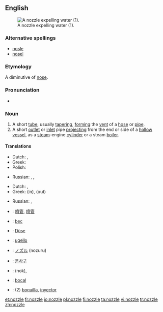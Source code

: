 ==English==
[[Image:Water nozzle.jpg|right|thumb|A nozzle expelling water (1).]]

===Alternative spellings===
* [[nosle]]
* [[nosel]]

===Etymology===
A diminutive of [[nose]].

===Pronunciation===
* {{rhymes|ɒzəl}}

===Noun===
{{en-noun}}

# A short [[tube]], usually [[taper]]ing, [[form]]ing the [[vent]] of a [[hose]] or [[pipe]].
# A short [[outlet]] or [[inlet]] pipe [[project]]ing from the end or side of a [[hollow]] [[vessel]], as a [[steam]]-engine [[cylinder]] or a steam [[boiler]].

====Translations====
{{trans-top|short tube}}
* Dutch: {{t+|nl|buis|f}}, {{t+|nl|pijp|f}}
* Greek: {{t|el|στόμιο|n|tr=stómio}}
* Polish: {{t+|pl|dysza|f}}
{{trans-mid}}
* Russian: {{t|ru|насадка|f|tr=nasádka}}, {{t|ru|наконечник|mtr=nakon'éčnik}}, {{t|ru|патрубок|m|tr=pátrubok}}
{{trans-bottom}}

{{trans-top|inlet or outlet pipe}}
* Dutch: {{t|nl|overloopventiel|n}}, {{t+|nl|pijp|f}}
* Greek: {{t|el|στόμιο|n|tr=stómio}} (in), {{t|el|σιφόνι|n|tr=sifóni}} (out)
{{trans-mid}}
* Russian: {{t|ru|сопло|n|tr=sopló}}, {{t|ru|форсунка|f|tr=forsúnka}}
{{trans-bottom}}

{{checktrans-top}}
* {{ttbc|Chinese}}: [[噴管]], [[喷管]]
* {{ttbc|French}}: [[bec]] {{m}}
* {{ttbc|German}}: [[Düse]] {{f}}
* {{ttbc|Italian}}: [[ugello]] {{m}}
* {{ttbc|Japanese}}: [[ノズル]] (nozuru)
{{trans-mid}}
* {{ttbc|Korean}}: [[분사구]]
* {{ttbc|Persian}}: {{fa-Arab|[[نوك]]}} (nok), {{fa-Arab|[[شیپوره]]}}
* {{ttbc|Portuguese}}: [[bocal]] {{m}}
* {{ttbc|Spanish}}: (2) [[boquilla]], [[inyector]] {{m}}
{{trans-bottom}}

[[et:nozzle]]
[[fr:nozzle]]
[[io:nozzle]]
[[pl:nozzle]]
[[fi:nozzle]]
[[ta:nozzle]]
[[vi:nozzle]]
[[tr:nozzle]]
[[zh:nozzle]]